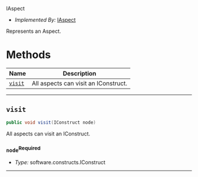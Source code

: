  IAspect <a name="IAspect" id="cdktf.IAspect"></a>

- *Implemented By:* <a href="#cdktf.IAspect">IAspect</a>

Represents an Aspect.

# Methods <a name="Methods" id="Methods"></a>

| **Name** | **Description** |
| --- | --- |
| <code><a href="#cdktf.IAspect.visit">visit</a></code> | All aspects can visit an IConstruct. |

---

## `visit` <a name="visit" id="cdktf.IAspect.visit"></a>

```java
public void visit(IConstruct node)
```

All aspects can visit an IConstruct.

### `node`<sup>Required</sup> <a name="node" id="cdktf.IAspect.visit.parameter.node"></a>

- *Type:* software.constructs.IConstruct

---

